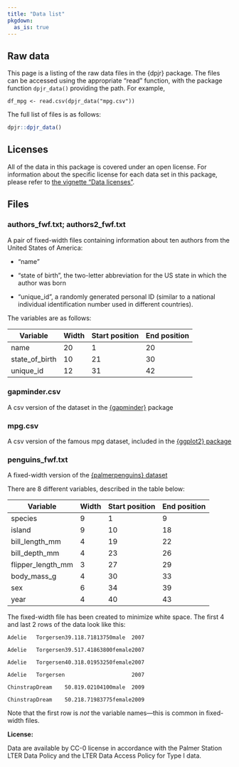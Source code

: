 ```yaml
---
title: "Data list"
pkgdown:
  as_is: true
---
```


## Raw data

This page is a listing of the raw data files in the {dpjr} package. The files can be accessed using the appropriate "read" function, with the package function `dpjr_data()` providing the path. For example, 

```
df_mpg <- read.csv(dpjr_data("mpg.csv"))
```

The full list of files is as follows:

```r
dpjr::dpjr_data()
```


## Licenses

All of the data in this package is covered under an open license. For information about the specific license for each data set in this package, please refer to [the vignette "Data licenses"](data_licenses.html). 



## Files

### authors_fwf.txt; authors2_fwf.txt

A pair of fixed-width files containing information about ten authors from the United States of America: 

* "name"

* "state of birth", the two-letter abbreviation for the US state in which the author was born

* "unique_id", a randomly generated personal ID (similar to a national individual identification number used in different countries).


The variables are as follows:

Variable           Width   Start position   End position
--------           -----   --------------   ------------
name               20      1                20
state_of_birth     10      21               30
unique_id          12      31               42


### gapminder.csv

A csv version of the dataset in the [{gapminder}](https://CRAN.R-project.org/package=gapminder) package

### mpg.csv

A csv version of the famous mpg dataset, included in the [{ggplot2} package](https://ggplot2.tidyverse.org/reference/mpg.html)


### penguins_fwf.txt

A fixed-width version of the [{palmerpenguins} dataset](https://allisonhorst.github.io/palmerpenguins/)

There are 8 different variables, described in the table below:

Variable           Width   Start position   End position
--------           -----   --------------   ------------
species            9       1                9
island             9       10               18
bill_length_mm     4       19               22
bill_depth_mm      4       23               26
flipper_length_mm  3       27               29
body_mass_g        4       30               33
sex                6       34               39
year               4       40               43




The fixed-width file has been created to minimize white space. The first 4 and last 2 rows of the data look like this:

`Adelie   Torgersen39.118.71813750male  2007`

`Adelie   Torgersen39.517.41863800female2007`

`Adelie   Torgersen40.318.01953250female2007`

`Adelie   Torgersen                     2007`

`ChinstrapDream    50.819.02104100male  2009`

`ChinstrapDream    50.218.71983775female2009`

Note that the first row is _not_ the variable names—this is common in fixed-width files.


**License:**

Data are available by CC-0 license in accordance with the Palmer Station LTER Data Policy and the LTER Data Access Policy for Type I data.

